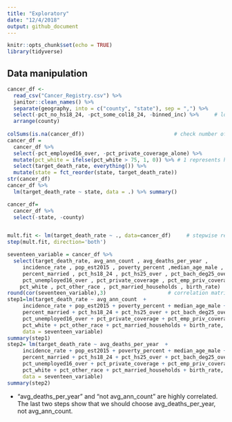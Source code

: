 ```yaml
---
title: "Exploratory"
date: "12/4/2018"
output: github_document
---
```


```r
knitr::opts_chunk$set(echo = TRUE)
library(tidyverse)
```

## Data manipulation


```r
cancer_df <-
  read_csv("Cancer_Registry.csv") %>% 
  janitor::clean_names() %>%
  separate(geography, into = c("county", "state"), sep = ",") %>%
  select(-pct_no_hs18_24, -pct_some_col18_24, -binned_inc) %>%     # lots of same county names, so I did not remove state column #
  arrange(county)
  
colSums(is.na(cancer_df))                             # check number of missing values #
cancer_df = 
  cancer_df %>%
  select(-pct_employed16_over, -pct_private_coverage_alone) %>%
  mutate(pct_white = ifelse(pct_white > 75, 1, 0)) %>% # 1 represents high percentage of white #
  select(target_death_rate, everything()) %>% 
  mutate(state = fct_reorder(state, target_death_rate))
str(cancer_df)
cancer_df %>% 
  lm(target_death_rate ~ state, data = .) %>% summary()

cancer_df=
  cancer_df %>%
  select(-state, -county)


mult.fit <- lm(target_death_rate ~ ., data=cancer_df)     # stepwise regression, and get 17 variables left#
step(mult.fit, direction='both')

seventeen_variable = cancer_df %>%
  select(target_death_rate, avg_ann_count , avg_deaths_per_year , 
     incidence_rate , pop_est2015 , poverty_percent ,median_age_male , 
     percent_married , pct_hs18_24 , pct_hs25_over , pct_bach_deg25_over , 
     pct_unemployed16_over , pct_private_coverage , pct_emp_priv_coverage , 
    pct_white , pct_other_race , pct_married_households , birth_rate)
round(cor(seventeen_variable),3)                    # correlation matrix #
step1=lm(target_death_rate ~ avg_ann_count  + 
     incidence_rate + pop_est2015 + poverty_percent + median_age_male + 
     percent_married + pct_hs18_24 + pct_hs25_over + pct_bach_deg25_over + 
     pct_unemployed16_over + pct_private_coverage + pct_emp_priv_coverage + 
     pct_white + pct_other_race + pct_married_households + birth_rate, 
     data = seventeen_variable)
summary(step1)
step2= lm(target_death_rate ~ avg_deaths_per_year  + 
     incidence_rate + pop_est2015 + poverty_percent + median_age_male + 
     percent_married + pct_hs18_24 + pct_hs25_over + pct_bach_deg25_over + 
     pct_unemployed16_over + pct_private_coverage + pct_emp_priv_coverage + 
     pct_white + pct_other_race + pct_married_households + birth_rate, 
     data = seventeen_variable)
summary(step2)
```
* "avg_deaths_per_year" and "not avg_ann_count" are highly correlated. The last two steps show that we should choose avg_deaths_per_year, not avg_ann_count. 
